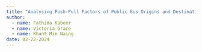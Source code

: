 ```yaml
---
title: "Analysing Push-Pull Factors of Public Bus Origins and Destinations in Singapore"
author:
  - name: Fathima Kabeer
  - name: Victoria Grace
  - name: Khant Min Naing
date: 02-22-2024 
---
```

